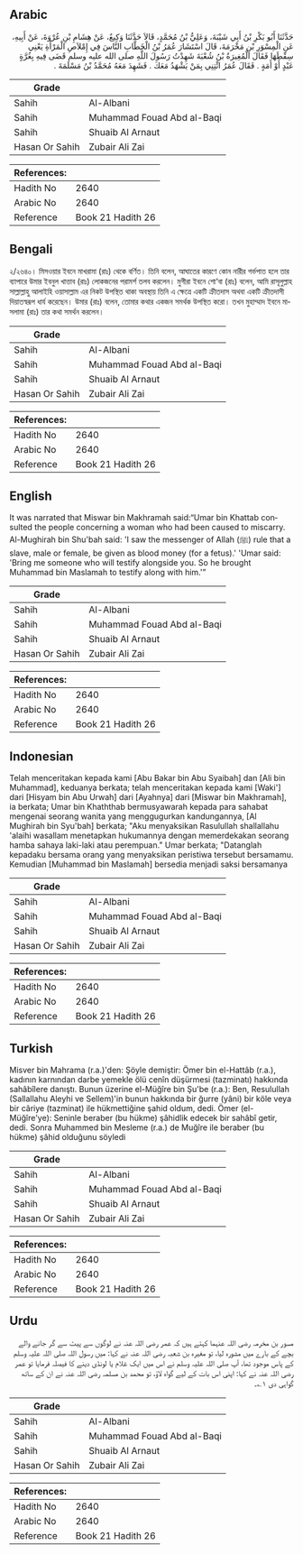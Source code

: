 ## Arabic


<div dir="rtl" lang="ar" style={{fontSize:'larger',backgroundColor:'#f8f9fa',padding:20}}>
حَدَّثَنَا أَبُو بَكْرِ بْنُ أَبِي شَيْبَةَ، وَعَلِيُّ بْنُ مُحَمَّدٍ، قَالاَ حَدَّثَنَا وَكِيعٌ، عَنْ هِشَامِ بْنِ عُرْوَةَ، عَنْ أَبِيهِ، عَنِ الْمِسْوَرِ بْنِ مَخْرَمَةَ، قَالَ اسْتَشَارَ عُمَرُ بْنُ الْخَطَّابِ النَّاسَ فِي إِمْلاَصِ الْمَرْأَةِ يَعْنِي سِقْطَهَا فَقَالَ الْمُغِيرَةُ بْنُ شُعْبَةَ شَهِدْتُ رَسُولَ اللَّهِ صلى الله عليه وسلم قَضَى فِيهِ بِغُرَّةٍ عَبْدٍ أَوْ أَمَةٍ ‏.‏ فَقَالَ عُمَرُ ائْتِنِي بِمَنْ يَشْهَدُ مَعَكَ ‏.‏ فَشَهِدَ مَعَهُ مُحَمَّدُ بْنُ مَسْلَمَةَ ‏.‏
</div>
<div style={{backgroundColor:'#f8f9fa',padding:20, marginBottom: 10}}><table> <thead> <tr> <th>Grade</th> <th></th> </tr> </thead> <tbody> <tr><td>Sahih</td><td>Al-Albani</td></tr><tr><td>Sahih</td><td>Muhammad Fouad Abd al-Baqi</td></tr><tr><td>Sahih</td><td>Shuaib Al Arnaut</td></tr><tr><td>Hasan Or Sahih</td><td>Zubair Ali Zai</td></tr></tbody></table><table> <thead> <tr> <th>References:</th> <th></th> </tr> </thead> <tbody><tr><td>Hadith No</td><td>2640</td></tr><tr><td>Arabic No</td><td>2640</td></tr><tr><td>Reference</td><td>Book 21 Hadith 26</td></tr></tbody></table></div>

## Bengali


<div dir="ltr" lang="bn" style={{fontSize:'larger',backgroundColor:'#f8f9fa',padding:20}}>
২/২৬৪০। মিসওয়ার ইবনে মাখরামা (রাঃ) থেকে বর্ণিত। তিনি বলেন, আঘাতের কারণে কোন নারীর গর্ভপাত হলে তার ব্যাপারে উমার ইবনুল খাত্তাব (রাঃ) লোকজনের পরামর্শ তলব করলেন। মুগীরা ইবনে শো‘বা (রাঃ) বলেন, আমি রাসূলুল্লাহ সাল্লাল্লাহু আলাইহি ওয়াসাল্লাম এর নিকট উপস্থিত থাকা অবস্থায় তিনি এ ক্ষেত্রে একটি ক্রীতদাস অথবা একটি ক্রীতদাসী দিয়াতস্বরূপ ধার্য করেছেন। উমার (রাঃ) বলেন, তোমার কথার একজন সমর্থক উপস্থিত করো। তখন মুহাম্মাদ ইবনে মাসলামা (রাঃ) তার কথা সমর্থন করলেন।
</div>
<div style={{backgroundColor:'#f8f9fa',padding:20, marginBottom: 10}}><table> <thead> <tr> <th>Grade</th> <th></th> </tr> </thead> <tbody> <tr><td>Sahih</td><td>Al-Albani</td></tr><tr><td>Sahih</td><td>Muhammad Fouad Abd al-Baqi</td></tr><tr><td>Sahih</td><td>Shuaib Al Arnaut</td></tr><tr><td>Hasan Or Sahih</td><td>Zubair Ali Zai</td></tr></tbody></table><table> <thead> <tr> <th>References:</th> <th></th> </tr> </thead> <tbody><tr><td>Hadith No</td><td>2640</td></tr><tr><td>Arabic No</td><td>2640</td></tr><tr><td>Reference</td><td>Book 21 Hadith 26</td></tr></tbody></table></div>

## English


<div dir="ltr" lang="en" style={{fontSize:'larger',backgroundColor:'#f8f9fa',padding:20}}>
It was narrated that Miswar bin Makhramah said:“Umar bin Khattab consulted the people concerning a woman who had been caused to miscarry. Al-Mughirah bin Shu'bah said: 'I saw the messenger of Allah (ﷺ) rule that a slave, male or female, be given as blood money (for a fetus).' 'Umar said: 'Bring me someone who will testify alongside you. So he brought Muhammad bin Maslamah to testify along with him.'”
</div>
<div style={{backgroundColor:'#f8f9fa',padding:20, marginBottom: 10}}><table> <thead> <tr> <th>Grade</th> <th></th> </tr> </thead> <tbody> <tr><td>Sahih</td><td>Al-Albani</td></tr><tr><td>Sahih</td><td>Muhammad Fouad Abd al-Baqi</td></tr><tr><td>Sahih</td><td>Shuaib Al Arnaut</td></tr><tr><td>Hasan Or Sahih</td><td>Zubair Ali Zai</td></tr></tbody></table><table> <thead> <tr> <th>References:</th> <th></th> </tr> </thead> <tbody><tr><td>Hadith No</td><td>2640</td></tr><tr><td>Arabic No</td><td>2640</td></tr><tr><td>Reference</td><td>Book 21 Hadith 26</td></tr></tbody></table></div>

## Indonesian


<div dir="ltr" lang="id" style={{fontSize:'larger',backgroundColor:'#f8f9fa',padding:20}}>
Telah menceritakan kepada kami [Abu Bakar bin Abu Syaibah] dan [Ali bin Muhammad], keduanya berkata; telah menceritakan kepada kami [Waki'] dari [Hisyam bin Abu Urwah] dari [Ayahnya] dari [Miswar bin Makhramah], ia berkata; Umar bin Khaththab bermusyawarah kepada para sahabat mengenai seorang wanita yang menggugurkan kandungannya, [Al Mughirah bin Syu'bah] berkata; "Aku menyaksikan Rasulullah shallallahu 'alaihi wasallam menetapkan hukumannya dengan memerdekakan seorang hamba sahaya laki-laki atau perempuan." Umar berkata; "Datanglah kepadaku bersama orang yang menyaksikan peristiwa tersebut bersamamu. Kemudian [Muhammad bin Maslamah] bersedia menjadi saksi bersamanya
</div>
<div style={{backgroundColor:'#f8f9fa',padding:20, marginBottom: 10}}><table> <thead> <tr> <th>Grade</th> <th></th> </tr> </thead> <tbody> <tr><td>Sahih</td><td>Al-Albani</td></tr><tr><td>Sahih</td><td>Muhammad Fouad Abd al-Baqi</td></tr><tr><td>Sahih</td><td>Shuaib Al Arnaut</td></tr><tr><td>Hasan Or Sahih</td><td>Zubair Ali Zai</td></tr></tbody></table><table> <thead> <tr> <th>References:</th> <th></th> </tr> </thead> <tbody><tr><td>Hadith No</td><td>2640</td></tr><tr><td>Arabic No</td><td>2640</td></tr><tr><td>Reference</td><td>Book 21 Hadith 26</td></tr></tbody></table></div>

## Turkish


<div dir="ltr" lang="tr" style={{fontSize:'larger',backgroundColor:'#f8f9fa',padding:20}}>
Misver bin Mahrama (r.a.)'den: Şöyle demiştir: Ömer bin el-Hattâb (r.a.), kadının karnından darbe yemekle ölü cenîn düşürmesi (tazminatı) hakkında sahâbîlere danıştı. Bunun üzerine el-Müğîre bin Şu'be (r.a.): Ben, Resulullah (Sallallahu Aleyhi ve Sellem)'in bunun hakkında bir ğurre (yâni) bir köle veya bir câriye (tazminat) ile hükmettiğine şahid oldum, dedi. Ömer (el-Müğîre'ye): Seninle beraber (bu hükme) şâhidlik edecek bir sahâbî getir, dedi. Sonra Muhammed bin Mesleme (r.a.) de Muğîre ile beraber (bu hükme) şâhid olduğunu söyledi
</div>
<div style={{backgroundColor:'#f8f9fa',padding:20, marginBottom: 10}}><table> <thead> <tr> <th>Grade</th> <th></th> </tr> </thead> <tbody> <tr><td>Sahih</td><td>Al-Albani</td></tr><tr><td>Sahih</td><td>Muhammad Fouad Abd al-Baqi</td></tr><tr><td>Sahih</td><td>Shuaib Al Arnaut</td></tr><tr><td>Hasan Or Sahih</td><td>Zubair Ali Zai</td></tr></tbody></table><table> <thead> <tr> <th>References:</th> <th></th> </tr> </thead> <tbody><tr><td>Hadith No</td><td>2640</td></tr><tr><td>Arabic No</td><td>2640</td></tr><tr><td>Reference</td><td>Book 21 Hadith 26</td></tr></tbody></table></div>

## Urdu


<div dir="rtl" lang="ur" style={{fontSize:'larger',backgroundColor:'#f8f9fa',padding:20}}>
مسور بن مخرمہ رضی اللہ عنہما کہتے ہیں کہ عمر رضی اللہ عنہ نے لوگوں سے پیٹ سے گر جانے والے بچے کے بارے میں مشورہ لیا، تو مغیرہ بن شعبہ رضی اللہ عنہ نے کہا: میں رسول اللہ صلی اللہ علیہ وسلم کے پاس موجود تھا، آپ صلی اللہ علیہ وسلم نے اس میں ایک غلام یا لونڈی دینے کا فیصلہ فرمایا تو عمر رضی اللہ عنہ نے کہا: اپنی اس بات کے لیے گواہ لاؤ، تو محمد بن مسلمہ رضی اللہ عنہ نے ان کے ساتھ گواہی دی ۱؎۔
</div>
<div style={{backgroundColor:'#f8f9fa',padding:20, marginBottom: 10}}><table> <thead> <tr> <th>Grade</th> <th></th> </tr> </thead> <tbody> <tr><td>Sahih</td><td>Al-Albani</td></tr><tr><td>Sahih</td><td>Muhammad Fouad Abd al-Baqi</td></tr><tr><td>Sahih</td><td>Shuaib Al Arnaut</td></tr><tr><td>Hasan Or Sahih</td><td>Zubair Ali Zai</td></tr></tbody></table><table> <thead> <tr> <th>References:</th> <th></th> </tr> </thead> <tbody><tr><td>Hadith No</td><td>2640</td></tr><tr><td>Arabic No</td><td>2640</td></tr><tr><td>Reference</td><td>Book 21 Hadith 26</td></tr></tbody></table></div>